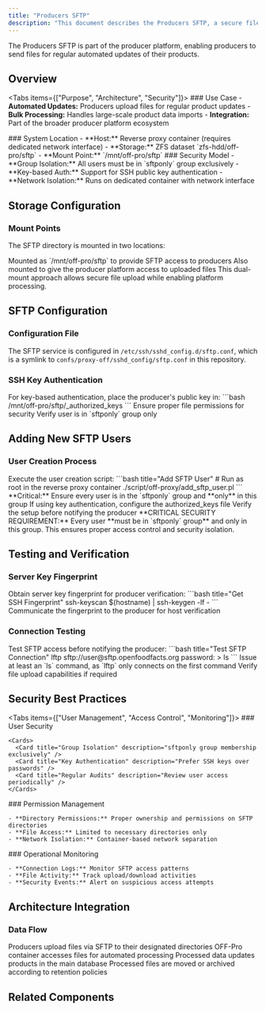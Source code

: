 ```yaml
---
title: "Producers SFTP"
description: "This document describes the Producers SFTP, a secure file transfer protocol used by producers for automated product updates. It covers its location, configuration, and the process for adding new SFTP users, emphasizing security best practices."
---
```



<Card title="Secure File Transfer for Producers" description="Automated product update system via SFTP">

The Producers SFTP is part of the producer platform, enabling producers to send files for regular automated updates of their products.

</Card>

## Overview

<Tabs items={["Purpose", "Architecture", "Security"]}>
  <Tab value="Purpose">
    ### Use Case
    - **Automated Updates:** Producers upload files for regular product updates
    - **Bulk Processing:** Handles large-scale product data imports
    - **Integration:** Part of the broader producer platform ecosystem
  </Tab>
  
  <Tab value="Architecture">
    ### System Location
    - **Host:** Reverse proxy container (requires dedicated network interface)
    - **Storage:** ZFS dataset `zfs-hdd/off-pro/sftp`
    - **Mount Point:** `/mnt/off-pro/sftp`
  </Tab>
  
  <Tab value="Security">
    ### Security Model
    - **Group Isolation:** All users must be in `sftponly` group exclusively
    - **Key-based Auth:** Support for SSH public key authentication
    - **Network Isolation:** Runs on dedicated container with network interface
  </Tab>
</Tabs>

## Storage Configuration

### Mount Points

The SFTP directory is mounted in two locations:

<Steps>
  <Step title="Reverse Proxy Container">
    Mounted as `/mnt/off-pro/sftp` to provide SFTP access to producers
  </Step>
  
  <Step title="OFF-Pro Container">
    Also mounted to give the producer platform access to uploaded files
  </Step>
</Steps>

<Callout type="info">
This dual-mount approach allows secure file upload while enabling platform processing.
</Callout>

## SFTP Configuration

### Configuration File

The SFTP service is configured in `/etc/ssh/sshd_config.d/sftp.conf`, which is a symlink to `confs/proxy-off/sshd_config/sftp.conf` in this repository.

### SSH Key Authentication

<Steps>
  <Step title="Public Key Placement">
    For key-based authentication, place the producer's public key in:
    ```bash
    /mnt/off-pro/sftp/<username>_authorized_keys
    ```
  </Step>
  
  <Step title="File Permissions">
    Ensure proper file permissions for security
  </Step>
  
  <Step title="Group Membership">
    Verify user is in `sftponly` group only
  </Step>
</Steps>

## Adding New SFTP Users

### User Creation Process

<Steps>
  <Step title="Run Script">
    Execute the user creation script:
    ```bash title="Add SFTP User"
    # Run as root in the reverse proxy container
    ./script/off-proxy/add_sftp_user.pl
    ```
  </Step>
  
  <Step title="Group Assignment">
    **Critical:** Ensure every user is in the `sftponly` group and **only** in this group
  </Step>
  
  <Step title="SSH Key Setup">
    If using key authentication, configure the authorized_keys file
  </Step>
  
  <Step title="Test Access">
    Verify the setup before notifying the producer
  </Step>
</Steps>

<Callout type="error">
**CRITICAL SECURITY REQUIREMENT:** Every user **must be in `sftponly` group** and only in this group. This ensures proper access control and security isolation.
</Callout>

## Testing and Verification

### Server Key Fingerprint

<Steps>
  <Step title="Get Fingerprint">
    Obtain server key fingerprint for producer verification:
    ```bash title="Get SSH Fingerprint"
    ssh-keyscan $(hostname) | ssh-keygen -lf -
    ```
  </Step>
  
  <Step title="Share with Producer">
    Communicate the fingerprint to the producer for host verification
  </Step>
</Steps>

### Connection Testing

<Steps>
  <Step title="Test with LFTP">
    Test SFTP access before notifying the producer:
    ```bash title="Test SFTP Connection"
    lftp sftp://user@sftp.openfoodfacts.org
    password:
    > ls
    ```
  </Step>
  
  <Step title="Verify Commands">
    Issue at least an `ls` command, as `lftp` only connects on the first command
  </Step>
  
  <Step title="Test Upload">
    Verify file upload capabilities if required
  </Step>
</Steps>

## Security Best Practices

<Tabs items={["User Management", "Access Control", "Monitoring"]}>
  <Tab value="User Management">
    ### User Security
    
    <Cards>
      <Card title="Group Isolation" description="sftponly group membership exclusively" />
      <Card title="Key Authentication" description="Prefer SSH keys over passwords" />
      <Card title="Regular Audits" description="Review user access periodically" />
    </Cards>
  </Tab>
  
  <Tab value="Access Control">
    ### Permission Management
    
    - **Directory Permissions:** Proper ownership and permissions on SFTP directories
    - **File Access:** Limited to necessary directories only
    - **Network Isolation:** Container-based network separation
  </Tab>
  
  <Tab value="Monitoring">
    ### Operational Monitoring
    
    - **Connection Logs:** Monitor SFTP access patterns
    - **File Activity:** Track upload/download activities
    - **Security Events:** Alert on suspicious access attempts
  </Tab>
</Tabs>

## Architecture Integration

### Data Flow

<Steps>
  <Step title="Producer Upload">
    Producers upload files via SFTP to their designated directories
  </Step>
  
  <Step title="Platform Processing">
    OFF-Pro container accesses files for automated processing
  </Step>
  
  <Step title="Product Updates">
    Processed data updates products in the main database
  </Step>
  
  <Step title="Cleanup">
    Processed files are moved or archived according to retention policies
  </Step>
</Steps>

## Related Components

<Cards>
  <Card title="Producer Platform" description="Main platform that processes uploaded files" />
  <Card title="Reverse Proxy" description="Container hosting the SFTP service" />
  <Card title="ZFS Storage" description="Underlying storage system for file management" />
</Cards>

